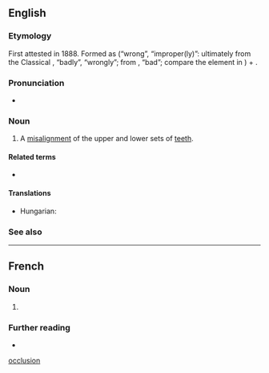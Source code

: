 ==English==

===Etymology===
{{root|en|ine-pro|*(s)kleh₂w-}}
First attested in 1888. Formed as {{m|en|mal-}} (“wrong”, “improper(ly)”: ultimately from the Classical {{uder|en|la|male}}, “badly”, “wrongly”; from {{m|la|malus}}, “bad”; compare the {{m|en||ben-}} element in {{m|en|benocclusion}}) + {{m|en|occlusion||alignment of the teeth in closed jaws}}.

===Pronunciation===
* {{rhymes|en|uːʒən|s=4}}

===Noun===
{{wikipedia}}
{{en-noun|~}}

# {{lb|en|dentistry}} A [[misalignment]] of the upper and lower sets of [[teeth]].
#: {{ant|en|benocclusion}}

====Related terms====
* {{l|en|malocclude}}

====Translations====
{{trans-top|misalignment of the upper and lower sets of teeth}}
{{trans-mid}}
* Hungarian: {{t|hu|[[helytelen]] [[fogsorilleszkedés]]}}
{{trans-bottom}}

===See also===
{{col4|en
|overbite
|underbite
}}

[[Category:English words prefixed with mal-|occlusion]]

----

==French==

===Noun===
{{fr-noun|f}}

# {{l|en|malocclusion}}

===Further reading===
* {{R:TLFi}}